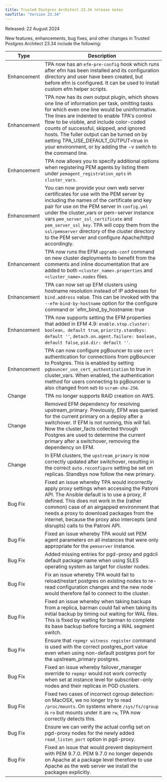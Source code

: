 ```yaml
---
title: Trusted Postgres Architect 23.34 release notes 
navTitle: "Version 23.34"
---
```


Released: 22 August 2024

New features, enhancements, bug fixes, and other changes in Trusted Postgres Architect 23.34 include the following:

| Type          | Description                                                                                                                                                                                                                                                                                                                                                                                                            |
|---------------|------------------------------------------------------------------------------------------------------------------------------------------------------------------------------------------------------------------------------------------------------------------------------------------------------------------------------------------------------------------------------------------------------------------------|
| Enhancement | TPA now has an `efm-pre-config` hook which runs after efm has been installed and its configuration directory and user have been created, but before efm is configured. It can be used to install custom efm helper scripts.  |
| Enhancement | TPA now has its own output plugin, which shows one line of information per task, omitting tasks for which even one line would be uninformative. The lines are indented to enable TPA's control flow to be visible, and include color-coded counts of successful, skipped, and ignored hosts.  The fuller output can be turned on by setting TPA_USE_DEFAULT_OUTPUT=true in your environment, or by adding the -v switch to the command line.  |
| Enhancement | TPA now allows you to specify additional options when registering PEM agents by listing them under `pemagent_registration_opts` in `cluster_vars`.  |
| Enhancement | You can now provide your own web server certificates for use with the PEM server by including the names of the certificate and key pair for use on the PEM server in `config.yml` under the cluster_vars or pem-server instance vars `pem_server_ssl_certificate` and `pem_server_ssl_key`. TPA will copy them from the `ssl/pemserver` directory of the cluster directory to the PEM server and  configure Apache/httpd accordingly.   |
| Enhancement | TPA now runs the EFM `upgrade-conf` command on new cluster deployments to benefit from the comments and inline documentation that are added to both `<cluster_name>.properties` and `<cluster_name>.nodes` files.  |
| Enhancement | TPA can now set up EFM clusters using hostname resolution instead of IP addresses for `bind.address` value.  This can be invoked with tha `--efm-bind-by-hostname` option for the configure command or `efm_bind_by_hostname: true|false` in cluster_vars  section of config.yml. |
| Enhancement | TPA now supports setting the EFM properties that added in EFM 4.9:  `enable.stop.cluster: boolean, default true`, `priority.standbys: default ''`, `detach.on.agent.failure: boolean, default false`, `pid.dir: default ''`.  |
| Enhancement | TPA can now configure pgBouncer to use `cert` authentication for connections from pgBouncer to Postgres. This is enabled by setting `pgbouncer_use_cert_authentication` to true in cluster_vars. When enabled, the authentication method for users connecting to pgBouncer is also changed from `md5` to `scram-sha-256`. |
| Change | TPA no longer supports RAID creation on AWS. |
| Change | Removed EFM dependency for resolving upstream_primary. Previously, EFM was queried for the current primary on a deploy after a switchover. If EFM is not running, this will fail. Now the cluster_facts collected through Postgres are used to determine the current primary after a switchover, removing the dependency on EFM.  |
| Change | In EFM clusters, the `upstream_primary` is now correctly updated after switchover,  resulting in the correct `auto.reconfigure` setting be set on replicas. Standbys now follow the new primary.   |
| Bug Fix | Fixed an issue whereby TPA would incorrectly apply proxy settings when accessing the Patroni API. The Ansible default is to use a proxy, if defined. This does not work in the (rather common) case of an airgapped environment that needs a proxy to download packages from the internet, because the proxy also intercepts (and disrupts) calls to the Patroni API.  |
| Bug Fix | Fixed an issue whereby TPA would set PEM agent parameters on all instances that were only appropriate for the `pemserver` instance.  |
| Bug Fix | Added missing entries for pgd-proxy and pgdcli default package name when using SLES operating system as target for cluster nodes.  |
| Bug Fix | Fix an issue whereby TPA would fail to reload/restart postgres on existing nodes to re-read configuration changes and the new node would therefore fail to connect to the cluster.  |
| Bug Fix | Fixed an issue whereby when taking backups from a replica, barman could fail when taking its initial backup by timing out waiting for WAL files. This is fixed by waiting for barman to complete its base backup before forcing a WAL segment switch.  |
| Bug Fix | Ensure that `repmgr witness register` command is used with the correct postgres_port value even when using non-default postgres port for the upstream_primary postgres.  |
| Bug Fix | Fixed an issue whereby failover_manager override to `repmgr` would not work correctly when set at instance level for subscriber-only nodes and their replicas in PGD clusters.  |
| Bug Fix | Fixed two cases of incorrect cgroup detection: on MacOSX, we no longer try to read `/proc/mounts`. On systems where `/sys/fs/cgroup` is `ro` but mounts under it are `rw`, TPA now correctly detects this.  |
| Bug Fix | Ensure we can verify the actual config set on pgd-proxy nodes for the newly added `read_listen_port` option in pgd-proxy.  |
| Bug Fix | Fixed an issue that would prevent deployment with PEM 9.7.0. PEM 9.7.0 no longer depends on Apache at a package level therefore to use Apache as the web server we install the packages explicitly.  |